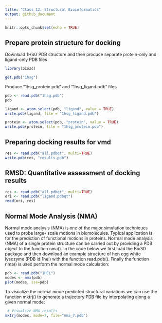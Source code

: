 ```yaml
---
title: "Class 12: Structural Bioinformatics"
output: github_document
---
```


```r
knitr::opts_chunk$set(echo = TRUE)
```

## Prepare protein structure for docking

Download 1HSG PDB structure and then produce separate protein-only and ligand-only PDB files
```r
library(bio3d)

get.pdb("1hsg")

```

Produce "1hsg_protein.pdb" and "1hsg_ligand.pdb" files
```r
pdb <- read.pdb("1hsg.pdb") 
pdb
```

```r
ligand <- atom.select(pdb, "ligand", value = TRUE)
write.pdb(ligand, file = "1hsg_ligand.pdb")

protein <- atom.select(pdb, "protein", value = TRUE)
write.pdb(protein, file = "1hsg_protein.pdb")
```

## Preparing docking results for vmd

```r
res <- read.pdb("all.pdbqt", multi=TRUE) 
write.pdb(res, "results.pdb")
```

## RMSD: Quantitative assessment of docking results

```r
res <- read.pdb("all.pdbqt", multi=TRUE) 
ori <- read.pdb("ligand.pdbqt")
rmsd(ori, res)
```

## Normal Mode Analysis (NMA)
Normal mode analysis (NMA) is one of the major simulation techniques used to probe large- scale motions in biomolecules. Typical application is for the prediction of functional motions in proteins.
Normal mode analysis (NMA) of a single protein structure can be carried out by providing a PDB object to the function nma(). In the code below we first load the Bio3D package and then download an example structure of hen egg white lysozyme (PDB id 1hel) with the function read.pdb(). Finally the function nma() is used perform the normal mode calculation:

```r
pdb <- read.pdb("1HEL")
modes <- nma(pdb) 
plot(modes, sse=pdb)
```

To visualize the normal mode predicted structural variations we can use the function mktrj() to generate a trajectory PDB file by interpolating along a given normal mode:
```r
 # Visualize NMA results
mktrj(modes, mode=7, file="nma_7.pdb")
```

